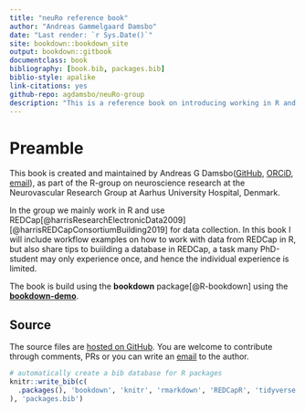```yaml
---
title: "neuRo reference book"
author: "Andreas Gammelgaard Damsbo"
date: "Last render: `r Sys.Date()`"
site: bookdown::bookdown_site
output: bookdown::gitbook
documentclass: book
bibliography: [book.bib, packages.bib]
biblio-style: apalike
link-citations: yes
github-repo: agdamsbo/neuRo-group
description: "This is a reference book on introducing working in R and references for further research work in R. part of the neuRo-group at AUH, DK"
---
```


# Preamble {-}

This book is created and maintained by Andreas G Damsbo([GitHub](https://github.com/agdamsbo), [ORCiD](https://orcid.org/my-orcid?orcid=0000-0002-7559-1154), [email](mailto:andrlr@rm.dk)), as part of the R-group on neuroscience research at the Neurovascular Research Group at Aarhus University Hospital, Denmark.

In the group we mainly work in R and use REDCap[@harrisResearchElectronicData2009] [@harrisREDCapConsortiumBuilding2019] for data collection. In this book I will include workflow examples on how to work with data from REDCap in R, but also share tips to buiilding a database in REDCap, a task many PhD-student may only experience once, and hence the individual experience is limited. 

The book is build using the **bookdown** package[@R-bookdown] using the [**bookdown-demo**](https://github.com/rstudio/bookdown-demo).

## Source {-}

The source files are [hosted on GitHub](https://github.com/agdamsbo/neuRo-group). You are welcome to contribute through comments, PRs or you can write an [email](mailto:andrlr@rm.dk) to the author.

```r
# automatically create a bib database for R packages
knitr::write_bib(c(
  .packages(), 'bookdown', 'knitr', 'rmarkdown', 'REDCapR', 'tidyverse', 'stRoke', "REDCapRITS","keyring"
), 'packages.bib')
```
